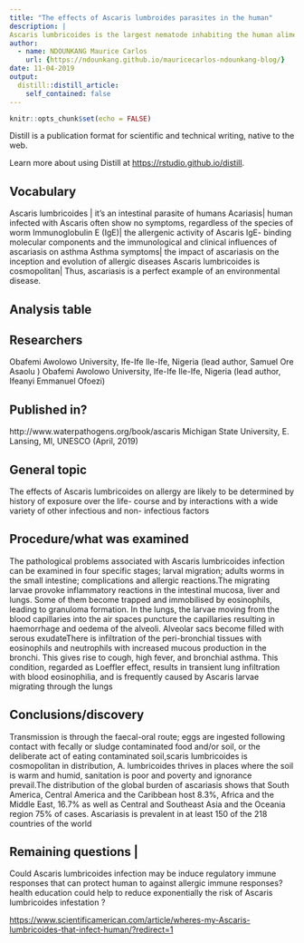 ```yaml
---
title: "The effects of Ascaris lumbroides parasites in the human"
description: |
Ascaris lumbricoides is the largest nematode inhabiting the human alimentary tract, usually found residing in the jejunum of the small intestine. several clinical and experimental works have shown an important impact either increasing or suppressing symptoms, and the same effects have been detected on the underlying immune responses.
author:
  - name: NDOUNKANG Maurice Carlos
    url: {https://ndounkang.github.io/mauricecarlos-ndounkang-blog/}
date: 11-04-2019
output:
  distill::distill_article:
    self_contained: false
---
```


```r
knitr::opts_chunk$set(echo = FALSE)
```

Distill is a publication format for scientific and technical writing, native to the web.

Learn more about using Distill at <https://rstudio.github.io/distill>.


## Vocabulary  
Ascaris lumbricoides | it's an intestinal parasite of humans
Acariasis| human infected with Ascaris often show no symptoms, regardless of the species of worm
Immunoglobulin E (IgE)| the allergenic activity of Ascaris IgE- binding molecular components and the immunological and clinical influences of ascariasis on asthma
Asthma symptoms| the impact of ascariasis on the inception and evolution of allergic diseases 
Ascaris lumbricoides is cosmopolitan| Thus, ascariasis is a perfect example of an environmental disease. 


## Analysis table 


## Researchers 
Obafemi Awolowo University, Ife-Ife Ile-Ife, Nigeria (lead author, Samuel Ore Asaolu )
Obafemi Awolowo University, Ife-Ife Ile-Ife, Nigeria (lead author, Ifeanyi Emmanuel Ofoezi)

## Published in? 
 http://www.waterpathogens.org/book/ascaris Michigan State University, E. Lansing, MI, UNESCO (April, 2019) 

## General topic                                                                                                    
The effects of Ascaris lumbricoides on allergy are likely to be determined by history of exposure over the life- course and by interactions with a wide variety of other infectious and non- infectious factors

##  Procedure/what was examined 
The pathological problems associated with Ascaris lumbricoides infection can be examined in four specific stages; larval migration; adults worms in the small intestine;  complications and  allergic reactions.The migrating larvae provoke inflammatory reactions in the intestinal mucosa, liver and lungs. Some of them become trapped and immobilised by eosinophils, leading to granuloma formation. In the lungs, the larvae moving from the blood capillaries into the air spaces puncture the capillaries resulting in haemorrhage and oedema of the alveoli. Alveolar sacs become filled with serous exudateThere is infiltration of the peri-bronchial tissues with eosinophils and neutrophils with increased mucous production in the bronchi. This gives rise to cough, high fever, and bronchial asthma. This condition, regarded as Loeffler effect, results in transient lung infiltration with blood eosinophilia, and is frequently caused by Ascaris larvae migrating through the lungs

## Conclusions/discovery                                                                                           
Transmission is through the faecal-oral route; eggs are ingested following contact with fecally or sludge contaminated food and/or soil, or the deliberate act of eating contaminated soil,scaris lumbricoides is cosmopolitan in distribution,  A. lumbricoides thrives in places where the soil is warm and humid, sanitation is poor and poverty and ignorance prevail.The distribution of the global burden of ascariasis shows that South America, Central America and the Caribbean host 8.3%, Africa and the Middle East, 16.7% as well as Central and Southeast Asia and the Oceania region 75% of cases. Ascariasis is prevalent in at least 150 of the 218 countries of the world

## Remaining questions                                                                                           | 
Could   Ascaris lumbricoides infection may be induce regulatory immune responses that can protect human to against allergic immune responses? health education could help to reduce exponentially the risk of Ascaris lumbricoides infestation ?


<https://www.scientificamerican.com/article/wheres-my-Ascaris-lumbricoides-that-infect-human/?redirect=1>
